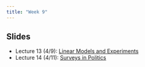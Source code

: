 ```yaml
---
title: "Week 9"
---
```


## Slides

-   Lecture 13 (4/9): [Linear Models and Experiments](/lectures/13-lm_experiments/lm_experiments.qmd)
-   Lecture 14 (4/11): [Surveys in Politics](/lectures/14-surveys/surveys.qmd)
